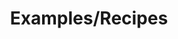 ---
title: Examples/Recipes
description: Refer to pre-defined use case scenarios for using Real time API
---